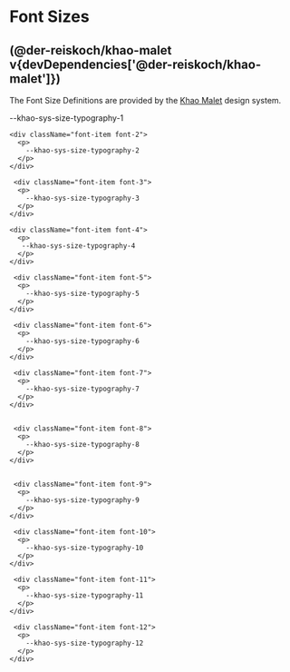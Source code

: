 
<Meta title="Font Sizes" />

# Font Sizes

## (@der-reiskoch/khao-malet v{devDependencies['@der-reiskoch/khao-malet']})

The Font Size Definitions are  provided by the [Khao Malet](https://www.npmjs.com/package/@der-reiskoch/khao-malet) design system.

<div className="sb-container">
  <div className='container'>
    <div className="font-item font-1">
      <p>
        --khao-sys-size-typography-1
      </p>
    </div>

    <div className="font-item font-2">
      <p>
        --khao-sys-size-typography-2
      </p>
    </div>

     <div className="font-item font-3">
      <p>
        --khao-sys-size-typography-3
      </p>
    </div>

    <div className="font-item font-4">
      <p>
       --khao-sys-size-typography-4
      </p>
    </div>

     <div className="font-item font-5">
      <p>
        --khao-sys-size-typography-5
      </p>
    </div>

     <div className="font-item font-6">
      <p>
        --khao-sys-size-typography-6
      </p>
    </div>

     <div className="font-item font-7">
      <p>
        --khao-sys-size-typography-7
      </p>
    </div>


     <div className="font-item font-8">
      <p>
        --khao-sys-size-typography-8
      </p>
    </div>


     <div className="font-item font-9">
      <p>
        --khao-sys-size-typography-9
      </p>
    </div>

     <div className="font-item font-10">
      <p>
        --khao-sys-size-typography-10
      </p>
    </div>

     <div className="font-item font-11">
      <p>
        --khao-sys-size-typography-11
      </p>
    </div>
    
     <div className="font-item font-12">
      <p>
        --khao-sys-size-typography-12
      </p>
    </div>

  </div>
 </div>

<style>
  {`

  .sb-container {
    margin-top: 24px;
    margin-bottom: 48px;
  }

  .container {
    display:flex;
    flex-direction: column;
    justify-content: flex-start;
    align-items: center;
    flex-wrap: wrap;
    
  }

  .font-item {
    display:flex;
    flex-direction: column;
    justify-content: center;
    align-items: center;
    width: 400px;

    p {
      wrap: no-wrap;
    }

  }

  .font-1 {
      p {
        font-size: var(--khao-sys-size-typography-1);
      }
  }

  .font-2 {
      p {
        font-size: var(--khao-sys-size-typography-2);
      }
  }

  .font-3 {
      p {
        font-size: var(--khao-sys-size-typography-3);
      }
  }

  .font-4 {
      p {
        font-size: var(--khao-sys-size-typography-4);
      }
  }

  .font-5 {
      p {
        font-size: var(--khao-sys-size-typography-5);
      }
  }

  .font-6 {
      p {
        font-size: var(--khao-sys-size-typography-6);
      }
  }

  .font-7 {
      p {
        font-size: var(--khao-sys-size-typography-7);
      }
  }

  .font-8 {
      p {
        font-size: var(--khao-sys-size-typography-8);
      }
  }

  .font-9 {
      p {
        font-size: var(--khao-sys-size-typography-9);
      }
  }

  .font-10 {
      p {
        font-size: var(--khao-sys-size-typography-10);
      }
  }

  .font-11 {
      p {
        font-size: var(--khao-sys-size-typography-11);
      }
  }

  .font-12 {
      p {
        font-size: var(--khao-sys-size-typography-12);
      }
  }


  `}
</style>
